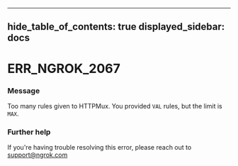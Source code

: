 

---
hide_table_of_contents: true
displayed_sidebar: docs
---


# ERR_NGROK_2067

### Message
Too many rules given to HTTPMux. You provided `VAL` rules, but the limit is `MAX`.

<ErrorDetails error="err_ngrok_2067" />



### Further help
If you're having trouble resolving this error, please reach out to [support@ngrok.com](mailto:support@ngrok.com?subject=Help%20with%20ERR_NGROK_2067)

